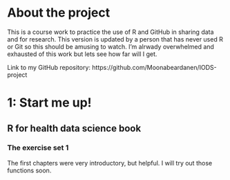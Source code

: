 
# About the project

This is a course work to practice the use of R and GitHub in sharing data and for research. This version is updated by a person that has never used R or Git so this should be amusing to watch. I'm alrwady overwhelmed and exhausted of this work but lets see how far will I get. 

Link to my GitHub repository: https://github.com/Moonabeardanen/IODS-project


# 1: Start me up!

## R for health data science book

### The exercise set 1

The first chapters were very introductory, but helpful. I will try out those functions soon.